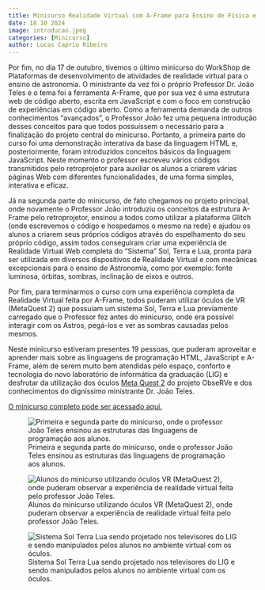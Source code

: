 ```yaml
---
title: Minicurso Realidade Virtual com A-Frame para Ensino de Física e Astronomia
date: 18 10 2024
image: introducao.jpeg
categories: [Minicurso]
author: Lucas Caprio Ribeiro
---
```


Por fim, no dia 17 de outubro, tivemos o último minicurso do WorkShop de Plataformas de desenvolvimento de atividades de realidade virtual para o ensino de astronomia. O ministrante da vez foi o próprio Professor Dr. João Teles e o tema foi a ferramenta A-Frame, que por sua vez é uma estrutura web de código aberto, escrita em JavaScript e com o foco em construção de experiências em código aberto. Como a ferramenta demanda de outros conhecimentos “avançados”, o Professor João fez uma pequena introdução desses conceitos para que todos possuíssem o necessário para a finalização do projeto central do minicurso. Portanto, a primeira parte do curso foi uma demonstração interativa da base da linguagem HTML e, posteriormente, foram introduzidos conceitos básicos da linguagem JavaScript. Neste momento o professor escreveu vários códigos transmitidos pelo retroprojetor para auxiliar os alunos a criarem várias páginas Web com diferentes funcionalidades, de uma forma simples, interativa e eficaz.  

Já na segunda parte do minicurso, de fato chegamos no projeto principal, onde novamente o Professor João introduziu os conceitos da estrutura A-Frame pelo retroprojetor, ensinou a todos como utilizar a plataforma Glitch (onde escrevemos o código e hospedamos o mesmo na rede) e ajudou os alunos a criarem seus próprios códigos através do espelhamento do seu próprio código, assim todos conseguiram criar uma experiência de Realidade Virtual Web completa do “Sistema” Sol, Terra e Lua, pronta para ser utilizada em diversos dispositivos de Realidade Virtual e com mecânicas excepcionais para o ensino de Astronomia, como por exemplo: fonte luminosa, órbitas, sombras, inclinação de eixos e outros.

Por fim, para terminarmos o curso com uma experiência completa da Realidade Virtual feita por A-Frame, todos puderam utilizar óculos de VR (MetaQuest 2) que possuíam um sistema Sol, Terra e Lua previamente carregado que o Professor fez antes do minicurso, onde era possível interagir com os Astros, pegá-los e ver as sombras causadas pelos mesmos.

Neste minicurso estiveram presentes 19 pessoas, que puderam aproveitar e aprender mais sobre as linguagens de programação HTML, JavaScript e A-Frame, além de serem muito bem atendidas pelo espaço, conforto e tecnologia do novo laboratório de informática da graduação (LIG) e desfrutar da utilização dos óculos [Meta Quest 2](/acervo/itens/quest2/quest2.qmd) do projeto ObseRVe e dos conhecimentos do digníssimo ministrante Dr. João Teles.

[O minicurso completo pode ser acessado aqui.](https://jocoteles.github.io/Minicurso-A-Frame-VR/)

![Primeira e segunda parte do minicurso, onde o professor João Teles ensinou as estruturas das linguagens de programação aos alunos.](introducao.jpeg){.preview-image}

![Alunos do minicurso utilizando óculos VR (MetaQuest 2), onde puderam observar a experiência de realidade virtual feita pelo professor João Teles.](oculos.jpeg)

![Sistema Sol Terra Lua sendo projetado nos televisores do LIG e sendo manipulados pelos alunos no ambiente virtual com os óculos.](projecao.jpeg)